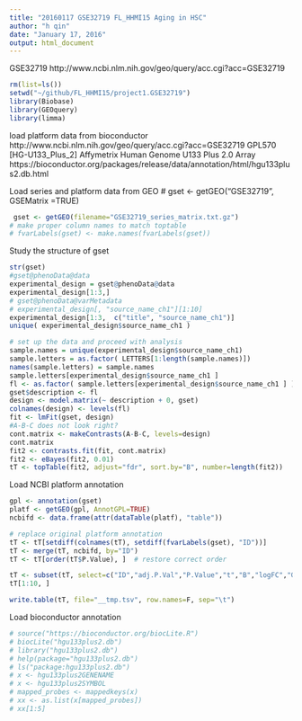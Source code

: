 ```yaml
---
title: "20160117 GSE32719 FL_HHMI15 Aging in HSC" 
author: "h qin"
date: "January 17, 2016"
output: html_document
---
```


GSE32719
http://www.ncbi.nlm.nih.gov/geo/query/acc.cgi?acc=GSE32719

```r
rm(list=ls())
setwd("~/github/FL_HHMI15/project1.GSE32719")
library(Biobase)
library(GEOquery)
library(limma)
```

load platform data from bioconductor
http://www.ncbi.nlm.nih.gov/geo/query/acc.cgi?acc=GSE32719
GPL570	[HG-U133_Plus_2] Affymetrix Human Genome U133 Plus 2.0 Array
https://bioconductor.org/packages/release/data/annotation/html/hgu133plus2.db.html


Load series and platform data from GEO
# gset <- getGEO("GSE32719", GSEMatrix =TRUE)

```r
 gset <- getGEO(filename="GSE32719_series_matrix.txt.gz")
# make proper column names to match toptable 
# fvarLabels(gset) <- make.names(fvarLabels(gset))
```

Study the structure of gset
```r
str(gset)
#gset@phenoData@data
experimental_design = gset@phenoData@data
experimental_design[1:3,]
# gset@phenoData@varMetadata
# experimental_design[, "source_name_ch1"][1:10]
experimental_design[1:3,  c("title", "source_name_ch1")]
unique( experimental_design$source_name_ch1 )
```


```r
# set up the data and proceed with analysis
sample.names = unique(experimental_design$source_name_ch1)
sample.letters = as.factor( LETTERS[1:length(sample.names)]) 
names(sample.letters) = sample.names
sample.letters[experimental_design$source_name_ch1 ]
fl <- as.factor( sample.letters[experimental_design$source_name_ch1 ] )
gset$description <- fl
design <- model.matrix(~ description + 0, gset)
colnames(design) <- levels(fl)
fit <- lmFit(gset, design)
#A-B-C does not look right? 
cont.matrix <- makeContrasts(A-B-C, levels=design)
cont.matrix
fit2 <- contrasts.fit(fit, cont.matrix)
fit2 <- eBayes(fit2, 0.01)
tT <- topTable(fit2, adjust="fdr", sort.by="B", number=length(fit2))
```


Load NCBI platform annotation
```r
gpl <- annotation(gset)
platf <- getGEO(gpl, AnnotGPL=TRUE)
ncbifd <- data.frame(attr(dataTable(platf), "table"))
```


```r
# replace original platform annotation
tT <- tT[setdiff(colnames(tT), setdiff(fvarLabels(gset), "ID"))]
tT <- merge(tT, ncbifd, by="ID")
tT <- tT[order(tT$P.Value), ]  # restore correct order

tT <- subset(tT, select=c("ID","adj.P.Val","P.Value","t","B","logFC","Gene.symbol","Gene.title"))
tT[1:10, ]
```

```r
write.table(tT, file="__tmp.tsv", row.names=F, sep="\t")
```


Load bioconductor annotation
```r
# source("https://bioconductor.org/biocLite.R")
# biocLite("hgu133plus2.db")
# library("hgu133plus2.db")
# help(package="hgu133plus2.db")
# ls("package:hgu133plus2.db")
# x <- hgu133plus2GENENAME
# x <- hgu133plus2SYMBOL
# mapped_probes <- mappedkeys(x)
# xx <- as.list(x[mapped_probes])
# xx[1:5]
```
